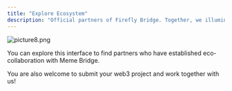 ```yaml
---
title: "Explore Ecosystem"
description: "Official partners of Firefly Bridge. Together, we illuminate the future of Web3.0."
---
```


![picture8.png](/images/picture8.png)

You can explore this interface to find partners who have established eco-collaboration with Meme Bridge.

You are also welcome to submit your web3 project and work together with us\!